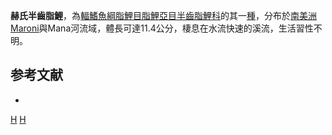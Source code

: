 {{Speciesbox 
| taxon = Hemiodus huraulti
| status = NE
| status_system = IUCN3.1
| authority =  [[Géry|Géry]], 1964
| synonyms = *''Hemiodopsis huraulti''<br /><small>Géry, 1964</small>
}}
'''赫氏半齒脂鯉'''，為[[輻鰭魚綱|輻鰭魚綱]][[脂鯉目|脂鯉目]][[脂鯉亞目|脂鯉亞目]][[半齒脂鯉科|半齒脂鯉科]]的其一[[種|種]]，分布於[[南美洲|南美洲]]Maroni與Mana河流域，體長可達11.4公分，棲息在水流快速的溪流，生活習性不明。

==参考文献==
{{refbegin}}
*{{FishBase_species|genus=Hemiodus|species=huraulti|year=2013|month=10}}
{{refend}}
{{Taxonbar|from=Q6421770}}

[[Category:半齒脂鯉屬|H]]
[[Category:1964年描述的鱼类|H]]